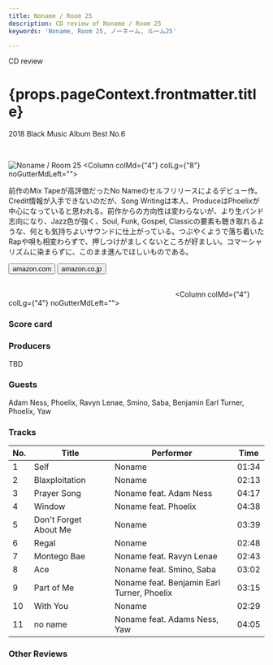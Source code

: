 ```yaml
---
title: Noname / Room 25
description: CD review of Noname / Room 25
keywords: 'Noname, Room 25, ノーネーム, ルーム25'

---
```





<p className="largeP">CD review</p>
<h1 className="h1--no--margin">{props.pageContext.frontmatter.title}</h1>
<p className="largeP"><Link to="/best50/2018/">2018 Black Music Album Best No.6</Link></p>

<br/>
<Row  className="image-card-group">
	<Column colMd={"3"} colLg={"4"} noGutterMdLeft="">
       <ImageCard>

![Noname / Room 25](../../images/cd/noname2L.jpg) 
</ImageCard>
	</Column>
	<Column colMd={"4"} colLg={"8"} noGutterMdLeft="">
	<p>
	前作のMix Tapeが高評価だったNo Nameのセルフリリースによるデビュー作。Credit情報が入手できないのだが、Song Writingは本人、ProduceはPhoelixが中心になっていると思われる。前作からの方向性は変わらないが、より生バンド志向になり、Jazz色が強く、Soul, Funk, Gospel, Classicの要素も聴き取れるような、何とも気持ちよいサウンドに仕上がっている。つぶやくようで落ち着いたRapや唄も相変わらずで、押しつけがましくないところが好ましい。コマーシャリズムに染まらずに、このまま進んでほしいものである。
	</p>
	<div>
	  <Button className="button-right-mergin"  href="https://amzn.to/2USCOqz" kind="primary" size="small" renderIcon={ArrowUpRight24}>
      amazon.com
    </Button>
    <Button className="button-right-mergin"  href="https://amzn.to/2Yh5pZ7" kind="secondary" size="small" renderIcon={ArrowUpRight24}>
      amazon.co.jp
    </Button>
	</div>
	<a style="display:inline-block;overflow:hidden;background:url(https://linkmaker.itunes.apple.com/ja-jp/lockup.svg?releaseDate=2018-09-14&kind=album&bubble=apple_music&style=mono-black) no-repeat;width:180px;height:45px;" href="https://geo.music.apple.com/jp/album/room-25/1436063073?mt=1&app=music&ls=1&at=11lcug"></a>
	<a style="display:inline-block;overflow:hidden;background:url(https://linkmaker.itunes.apple.com/ja-jp/badge-lrg.svg?releaseDate=2018-09-14T00:00:00Z&kind=album&bubble=itunes_music) no-repeat;width:140px;height:45px;" href="https://geo.music.apple.com/jp/album/room-25/1436063073?app=itunes&at=11lcug"></a>
	</Column>
</Row>
<Row >
	<Column colMd={"4"} colLg={"4"} noGutterMdLeft="">
<div>
    <h3>Score card</h3>
	<SliderJS1 value="4" />
    <SliderJS2 value="2" />
	<SliderJS3 value="1" />
    <SliderJS4 value="9" />
</div>
</Column>
<Column colMd={"8"} colLg={"8"} noGutterMdLeft="">
<div>
<h3>Producers</h3>
<p>TBD</p>
<h3>Guests</h3>
<p>
Adam Ness, Phoelix, Ravyn Lenae, Smino, Saba, Benjamin Earl Turner, Phoelix, Yaw
</p>
</div>
</Column>
</Row>

<h3>Tracks</h3>

| No. |	 Title                |	 Performer                                 | Time  |
| --- |	--------------------- | ------------------------------------------ | ----- |
| 1	  |	Self                  |	Noname                                     | 01:34 |
| 2	  |	Blaxploitation        |	Noname                                     | 02:13 |
| 3	  |	Prayer Song           |	Noname feat. Adam Ness                     | 04:17 |
| 4	  |	Window                |	Noname feat. Phoelix                       | 04:38 |
| 5	  |	Don't Forget About Me |	Noname                                     | 03:39 |
| 6	  |	Regal                 |	Noname                                     | 02:48 |
| 7	  |	Montego Bae           |	Noname feat. Ravyn Lenae                   | 02:43 |
| 8	  |	Ace                   |	Noname feat. Smino, Saba                   | 03:02 |
| 9	  |	Part of Me            |	Noname feat. Benjamin Earl Turner, Phoelix | 03:15 |
| 10  |	With You              |	Noname                                     | 02:29 |
| 11  |	no name               |	Noname feat. Adams Ness, Yaw               | 04:05 |

<h3>Other Reviews</h3>

<Row>
<Column colMd={3} colLg={3} noGutterMdLeft>
<Review1 />
</Column>
</Row>